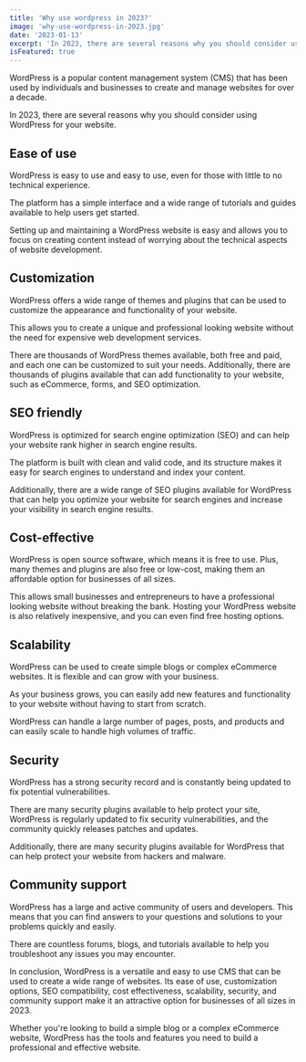 ```yaml
---
title: 'Why use wordpress in 2023?'
image: 'why-use-wordpress-in-2023.jpg'
date: '2023-01-13'
excerpt: 'In 2023, there are several reasons why you should consider using WordPress for your website'
isFeatured: true
---
```


WordPress is a popular content management system (CMS) that has been used by individuals and businesses to create and manage websites for over a decade.

In 2023, there are several reasons why you should consider using WordPress for your website.

## Ease of use

WordPress is easy to use and easy to use, even for those with little to no technical experience.

The platform has a simple interface and a wide range of tutorials and guides available to help users get started.

Setting up and maintaining a WordPress website is easy and allows you to focus on creating content instead of worrying about the technical aspects of website development.

## Customization

WordPress offers a wide range of themes and plugins that can be used to customize the appearance and functionality of your website.

This allows you to create a unique and professional looking website without the need for expensive web development services.

There are thousands of WordPress themes available, both free and paid, and each one can be customized to suit your needs.
Additionally, there are thousands of plugins available that can add functionality to your website, such as eCommerce, forms, and SEO optimization.

## SEO friendly

WordPress is optimized for search engine optimization (SEO) and can help your website rank higher in search engine results.

The platform is built with clean and valid code, and its structure makes it easy for search engines to understand and index your content.

Additionally, there are a wide range of SEO plugins available for WordPress that can help you optimize your website for search engines and increase your visibility in search engine results.

## Cost-effective

WordPress is open source software, which means it is free to use. Plus, many themes and plugins are also free or low-cost, making them an affordable option for businesses of all sizes.

This allows small businesses and entrepreneurs to have a professional looking website without breaking the bank. Hosting your WordPress website is also relatively inexpensive, and you can even find free hosting options.

## Scalability

WordPress can be used to create simple blogs or complex eCommerce websites. It is flexible and can grow with your business.

As your business grows, you can easily add new features and functionality to your website without having to start from scratch.

WordPress can handle a large number of pages, posts, and products and can easily scale to handle high volumes of traffic.

## Security

WordPress has a strong security record and is constantly being updated to fix potential vulnerabilities.

There are many security plugins available to help protect your site, WordPress is regularly updated to fix security vulnerabilities, and the community quickly releases patches and updates.

Additionally, there are many security plugins available for WordPress that can help protect your website from hackers and malware.

## Community support

WordPress has a large and active community of users and developers. This means that you can find answers to your questions and solutions to your problems quickly and easily.

There are countless forums, blogs, and tutorials available to help you troubleshoot any issues you may encounter.

In conclusion, WordPress is a versatile and easy to use CMS that can be used to create a wide range of websites. Its ease of use, customization options, SEO compatibility, cost effectiveness, scalability, security, and community support make it an attractive option for businesses of all sizes in 2023.

Whether you're looking to build a simple blog or a complex eCommerce website, WordPress has the tools and features you need to build a professional and effective website.
